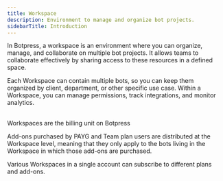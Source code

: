 ```yaml
---
title: Workspace
description: Environment to manage and organize bot projects.
sidebarTitle: Introduction
---
```


In Botpress, a workspace is an environment where you can organize, manage, and collaborate on multiple bot projects. It allows teams to collaborate effectively by sharing access to these resources in a defined space.

Each Workspace can contain multiple bots, so you can keep them organized by client, department, or other specific use case. Within a Workspace, you can manage permissions, track integrations, and monitor analytics.

<br />

<Note>
Workspaces are the billing unit on Botpress

Add-ons purchased by PAYG and Team plan users are distributed at the Workspace level, meaning that they only apply to the bots living in the Workspace in which those add-ons are purchased.

Various Workspaces in a single account can subscribe to different plans and add-ons.
</Note>
